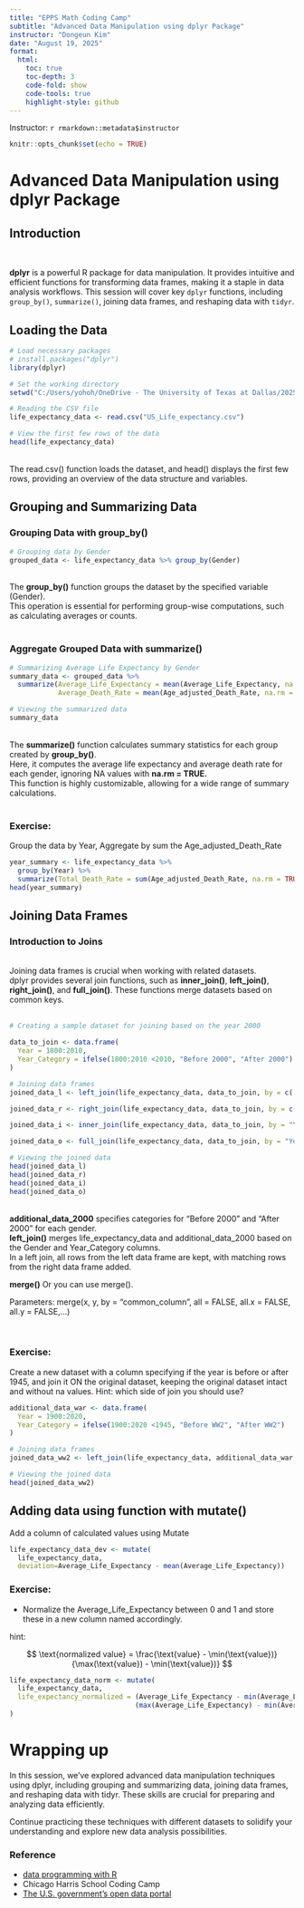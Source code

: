 ```yaml
---
title: "EPPS Math Coding Camp"
subtitle: "Advanced Data Manipulation using dplyr Package"
instructor: "Dongeun Kim"
date: "August 19, 2025"
format: 
  html:
    toc: true
    toc-depth: 3
    code-fold: show
    code-tools: true
    highlight-style: github
---
```


Instructor: `r rmarkdown::metadata$instructor`

```r
knitr::opts_chunk$set(echo = TRUE)
```

# Advanced Data Manipulation using dplyr Package

## Introduction
<br>

**dplyr** is a powerful R package for data manipulation. It provides intuitive and efficient functions for transforming data frames, making it a staple in data analysis workflows. This session will cover key `dplyr` functions, including `group_by()`, `summarize()`, joining data frames, and reshaping data with `tidyr`.
<br>

## Loading the Data

```r
# Load necessary packages
# install.packages("dplyr")
library(dplyr)

# Set the working directory
setwd("C:/Users/yohoh/OneDrive - The University of Texas at Dallas/2025EPPSBootCamp/Data")

# Reading the CSV file
life_expectancy_data <- read.csv("US_Life_expectancy.csv")

# View the first few rows of the data
head(life_expectancy_data)
```
<br>
The read.csv() function loads the dataset, and head() displays the first few rows, providing an overview of the data structure and variables.
<br>

## Grouping and Summarizing Data

### Grouping Data with group_by()

```r
# Grouping data by Gender
grouped_data <- life_expectancy_data %>% group_by(Gender)
```
<br>
The **group_by()** function groups the dataset by the specified variable (Gender). <br>
This operation is essential for performing group-wise computations, such as calculating averages or counts.<br>
<br>

### Aggregate Grouped Data with summarize()

```r
# Summarizing Average Life Expectancy by Gender
summary_data <- grouped_data %>%
  summarize(Average_Life_Expectancy = mean(Average_Life_Expectancy, na.rm = TRUE),
            Average_Death_Rate = mean(Age_adjusted_Death_Rate, na.rm = TRUE))

# Viewing the summarized data
summary_data
```
<br>
The **summarize()** function calculates summary statistics for each group created by **group_by()**. <br>
Here, it computes the average life expectancy and average death rate for each gender, ignoring NA values with **na.rm = TRUE.** <br>
This function is highly customizable, allowing for a wide range of summary calculations.<br>
<br>

### Exercise:

Group the data by Year, Aggregate by sum the Age_adjusted_Death_Rate

::: {.callout-note collapse=true}
```r
year_summary <- life_expectancy_data %>%
  group_by(Year) %>%
  summarize(Total_Death_Rate = sum(Age_adjusted_Death_Rate, na.rm = TRUE))
head(year_summary)
```
:::

## Joining Data Frames

### Introduction to Joins
<br>
Joining data frames is crucial when working with related datasets. <br>
dplyr provides several join functions, such as **inner_join()**, **left_join()**, **right_join()**, and **full_join()**. These functions merge datasets based on common keys.<br>
<br>

```r
# Creating a sample dataset for joining based on the year 2000

data_to_join <- data.frame(
  Year = 1800:2010,
  Year_Category = ifelse(1800:2010 <2010, "Before 2000", "After 2000")
)

# Joining data frames
joined_data_l <- left_join(life_expectancy_data, data_to_join, by = c('Year'))

joined_data_r <- right_join(life_expectancy_data, data_to_join, by = c('Year'))

joined_data_i <- inner_join(life_expectancy_data, data_to_join, by = "Year")

joined_data_o <- full_join(life_expectancy_data, data_to_join, by = "Year")

# Viewing the joined data
head(joined_data_l)
head(joined_data_r)
head(joined_data_i)
head(joined_data_o)
```
<br>
**additional_data_2000** specifies categories for "Before 2000" and "After 2000" for each gender.<br>
**left_join()** merges life_expectancy_data and additional_data_2000 based on the Gender and Year_Category columns.<br>
In a left join, all rows from the left data frame are kept, with matching rows from the right data frame added.<br>

**merge()** Or you can use merge(). 

Parameters: merge(x, y, by = "common_column", all = FALSE, all.x = FALSE, all.y = FALSE,...) 

<br>

### Exercise:

Create a new dataset with a column specifying if the year is before or after 1945, and join it ON the original dataset, keeping the original dataset intact and without na values. Hint: which side of join you should use?

::: {.callout-note collapse=true}
```r

additional_data_war <- data.frame(
  Year = 1900:2020,
  Year_Category = ifelse(1900:2020 <1945, "Before WW2", "After WW2")
)

# Joining data frames
joined_data_ww2 <- left_join(life_expectancy_data, additional_data_war, by = 'Year')

# Viewing the joined data
head(joined_data_ww2)
```
:::

## Adding data using function with mutate()

Add a column of calculated values using Mutate

```r
life_expectancy_data_dev <- mutate(
  life_expectancy_data, 
  deviation=Average_Life_Expectancy - mean(Average_Life_Expectancy))
```

### Exercise:

- Normalize the Average_Life_Expectancy between 0 and 1 and store these in a new column named accordingly.

hint: 

$$
\text{normalized value} = \frac{\text{value} - \min(\text{value})}{\max(\text{value}) - \min(\text{value})}
$$

::: {.callout-note collapse=true}
```r
life_expectancy_data_norm <- mutate(
  life_expectancy_data, 
  life_expectancy_normalized = (Average_Life_Expectancy - min(Average_Life_Expectancy)) / 
                               (max(Average_Life_Expectancy) - min(Average_Life_Expectancy))
)

```
:::

# Wrapping up
In this session, we've explored advanced data manipulation techniques using dplyr, including grouping and summarizing data, joining data frames, and reshaping data with tidyr. These skills are crucial for preparing and analyzing data efficiently.
<br>

Continue practicing these techniques with different datasets to solidify your understanding and explore new data analysis possibilities.
<br>


### Reference
- [data programming with R](https://datageneration.io/dataprogrammingwithr/intro)
- Chicago Harris School Coding Camp
- [The U.S. government's open data portal](https://data.gov/)






